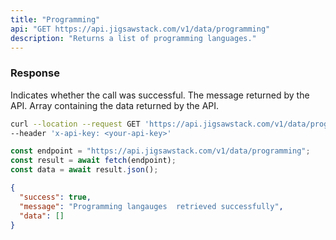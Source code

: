 ```yaml
---
title: "Programming"
api: "GET https://api.jigsawstack.com/v1/data/programming"
description: "Returns a list of programming languages."
---
```


<Snippet file="header.mdx" />

### Response

<ResponseField name="success" type="boolean">
  Indicates whether the call was successful.
</ResponseField>

<ResponseField name="message" type="string">
  The message returned by the API.
</ResponseField>

<ResponseField name="data" type="JSON">
  Array containing the data returned by the API.
</ResponseField>

<RequestExample>

```bash cURL
curl --location --request GET 'https://api.jigsawstack.com/v1/data/programming' \
--header 'x-api-key: <your-api-key>'
```

```javascript Node.js
const endpoint = "https://api.jigsawstack.com/v1/data/programming";
const result = await fetch(endpoint);
const data = await result.json();
```

</RequestExample>

<ResponseExample>

```json Response
{
  "success": true,
  "message": "Programming langauges  retrieved successfully",
  "data": []
}
```

</ResponseExample>
